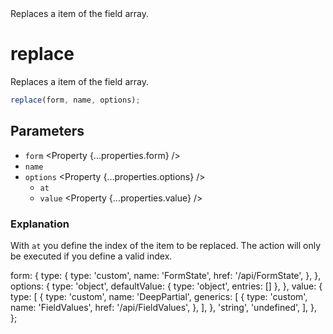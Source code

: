 
<Title>replace</Title>
<Description>Replaces a item of the field array.</Description>

# replace

Replaces a item of the field array.

```ts
replace(form, name, options);
```

## Parameters

- `form` <Property {...properties.form} />
- `name` <Property type="string" />
- `options` <Property {...properties.options} />
  - `at` <Property type="number" />
  - `value` <Property {...properties.value} />

### Explanation

With `at` you define the index of the item to be replaced. The action will only be executed if you define a valid index.

  form: {
    type: {
      type: 'custom',
      name: 'FormState',
      href: '/api/FormState',
    },
  },
  options: {
    type: 'object',
    defaultValue: { type: 'object', entries: [] },
  },
  value: {
    type: [
      {
        type: 'custom',
        name: 'DeepPartial',
        generics: [
          {
            type: 'custom',
            name: 'FieldValues',
            href: '/api/FieldValues',
          },
        ],
      },
      'string',
      'undefined',
    ],
  },
};
